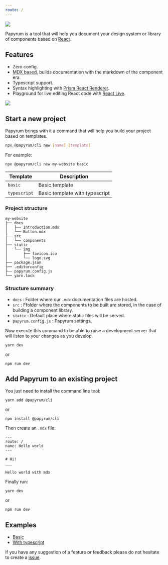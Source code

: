 ```yaml
---
route: /
---
```


<div style={{ textAlign: 'center'}}>
  <img src="/logo2.png" style={{width: '180px', marginBottom: '40px'}} />
</div>

Papyrum is a tool that will help you document your design system or library of components based on [React](https://reactjs.org/).

## Features

- Zero config.
- [MDX based](https://mdxjs.com/), builds documentation with the markdown of the component era.
- Typescript support.
- Syntax highlighting with [Prism React Renderer](https://github.com/FormidableLabs/prism-react-renderer).
- Playground for live editing React code with [React Live](https://github.com/FormidableLabs/react-live).

<div style={{ textAlign: 'center'}}>
  <img src="https://user-images.githubusercontent.com/4754339/74110459-d3c0f700-4b5a-11ea-8ba9-acfe754b2e61.png" style={{width: '100%', marginTop: '20px'}} />
</div>

## Start a new project

Papyrum brings with it a command that will help you build your project based on templates.

```bash
npx @papyrum/cli new [name] [template]
```

For example:

```bash
npx @papyrum/cli new my-website basic

```

| Template | Description |
| ------------- | ------------- |
| `basic` | Basic template |
| `typescript` | Basic template with typescript |

### Project structure

```
my-website
├── docs
│   ├── Introduction.mdx
│   └── Button.mdx
├── src
│   └── components
├── static
│   └── img
│       ├── favicon.ico
│       └── logo.svg
├── package.json
├── .editorconfig
├── papyrum.config.js
└── yarn.lock
```

### Structure summary

- `docs` : Folder where our `.mdx` documentation files are hosted.
- `src` : Ffolder where the components to be built are stored, in the case of building a component library.
- `static` : Default place where static files will be served.
- `papyrum.config.js` : Papyrum settings.

Now execute this command to be able to raise a development server that will listen to your changes as you develop.

```
yarn dev
```

or

```
npm run dev
```

## Add Papyrum to an existing project

You just need to install the command line tool:

```
yarn add @papyrum/cli
```

or

```
npm install @papyrum/cli
```

Then create an `.mdx` file:

```
---
route: /
name: Hello world
---

# Hi!
___

Hello world with mdx
```

Finally run:

```
yarn dev
```

or

```
npm run dev
```

## Examples

- [Basic](https://github.com/wilsson/papyrum/tree/master/examples/basic)
- [With typescript](https://github.com/wilsson/papyrum/tree/master/examples/typescript)

If you have any suggestion of a feature or feedback please do not hesitate to create a [issue](https://github.com/wilsson/papyrum/issues).